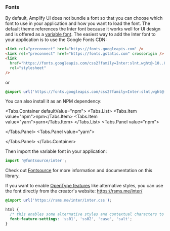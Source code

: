 
### Fonts

By default, Amplify UI does not bundle a font so that you can choose which font to use in your application and how you want to load the font. The default theme references the Inter font because it works well for UI design and is offered as a [variable font](https://developer.mozilla.org/en-US/docs/Web/CSS/CSS_Fonts/Variable_Fonts_Guide). The easiest way to add the Inter font to your application is to use the Google Fonts CDN:

```html
<link rel="preconnect" href="https://fonts.googleapis.com" />
<link rel="preconnect" href="https://fonts.gstatic.com" crossorigin />
<link
  href="https://fonts.googleapis.com/css2?family=Inter:slnt,wght@-10..0,100..900&display=swap"
  rel="stylesheet"
/>
```

or

```css
@import url('https://fonts.googleapis.com/css2?family=Inter:slnt,wght@-10..0,100..900&display=swap');
```

You can also install it as an NPM dependency:

<Tabs.Container defaultValue="npm">
<Tabs.List>
<Tabs.Item value="npm">npm</Tabs.Item>
<Tabs.Item value="yarn">yarn</Tabs.Item>
</Tabs.List>
<Tabs.Panel value="npm">

<TerminalCommand command="npm install @fontsource/inter" />

</Tabs.Panel>
<Tabs.Panel value="yarn">

<TerminalCommand command="yarn add @fontsource/inter" />

</Tabs.Panel>
</Tabs.Container>

Then import the variable font in your application:

```javascript
import '@fontsource/inter';
```

Check out [Fontsource](https://fontsource.org/) for more information and documentation on this library.

If you want to enable [OpenType features](https://rsms.me/inter/#features) like alternative styles, you can use the font directly from the creator's website: https://rsms.me/inter/

```css
@import url('https://rsms.me/inter/inter.css');

html {
  /* this enables some alternative styles and contextual characters to the font */
  font-feature-settings: 'ss01', 'ss02', 'case', 'salt';
}
```
